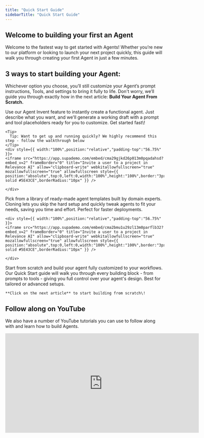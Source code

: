 ```yaml
---
title: "Quick Start Guide"
sidebarTitle: "Quick Start Guide"
---
```


## Welcome to building your first an Agent

Welcome to the fastest way to get started with Agents\!
Whether you’re new to our platform or looking to launch your next project quickly, this guide will walk you through creating your first Agent in just a few minutes.

## 3 ways to start building your Agent:

Whichever option you choose, you’ll still customize your Agent’s prompt instructions, Tools, and settings to bring it fully to life. Don't worry, we’ll guide you through exactly how in the next article: **Build Your Agent From Scratch.**

<Steps>
  <Step title="1. Invent an Agent" icon="stars">
    Use our Agent Invent feature to instantly create a functional agent.
    Just describe what you want, and we'll generate a working draft with a prompt and tool placeholders ready for you to customize.
    Get started fast\!

    <Tip>
      Tip: Want to get up and running quickly? We highly recommend this step - follow the walkthrough below
    </Tip>
    <div style={{ width:"100%",position:"relative","padding-top":"56.75%" }}>
    <iframe src="https://app.supademo.com/embed/cma29gjkd26p013m0pqadahsd?embed_v=2" frameBorder="0" title="Invite a user to a project in Relevance AI" allow="clipboard-write" webkitallowfullscreen="true" mozallowfullscreen="true" allowfullscreen style={{ position:"absolute",top:0,left:0,width:"100%",height:"100%",border:"3px solid #5E43CE",borderRadius:"10px" }} />

    </div>
  </Step>
  <Step title="2. Clone an Agent Template" icon="clone">
    Pick from a library of ready-made agent templates built by domain experts. Cloning lets you skip the hard setup and quickly tweak agents to fit your needs, saving you time and effort. Perfect for faster deployments.

    <div style={{ width:"100%",position:"relative","padding-top":"56.75%" }}>
    <iframe src="https://app.supademo.com/embed/cma2bmu1u29zl13m0parflb32?embed_v=2" frameBorder="0" title="Invite a user to a project in Relevance AI" allow="clipboard-write" webkitallowfullscreen="true" mozallowfullscreen="true" allowfullscreen style={{ position:"absolute",top:0,left:0,width:"100%",height:"100%",border:"3px solid #5E43CE",borderRadius:"10px" }} />

    </div>
  </Step>
  <Step title="3. Build an Agent From Scratch" icon="hammer">
    Start from scratch and build your agent fully customized to your workflows. Our Quick Start guide will walk you through every building block - from prompts to tools - giving you full control over your agent's design. Best for tailored or advanced setups.

    **Click on the next article** to start building from scratch\!
  </Step>
</Steps>

## Follow along on YouTube

We also have a number of YouTube tutorials you can use to follow along with and learn how to build Agents.

<iframe width="613" height="315" src="https://www.youtube.com/embed/7X8Co6G7oo0" title="YouTube video player" frameborder="0" allow="accelerometer; autoplay; clipboard-write; encrypted-media; gyroscope; picture-in-picture" allowfullscreen />

<Info>
  In this video, our GTM Lead, [Ahmed Alassafi](https://www.linkedin.com/in/ahmedalassafi/), will show you how to build an AI sales research agent that is saving sales teams 15\+ hours every week.
</Info>